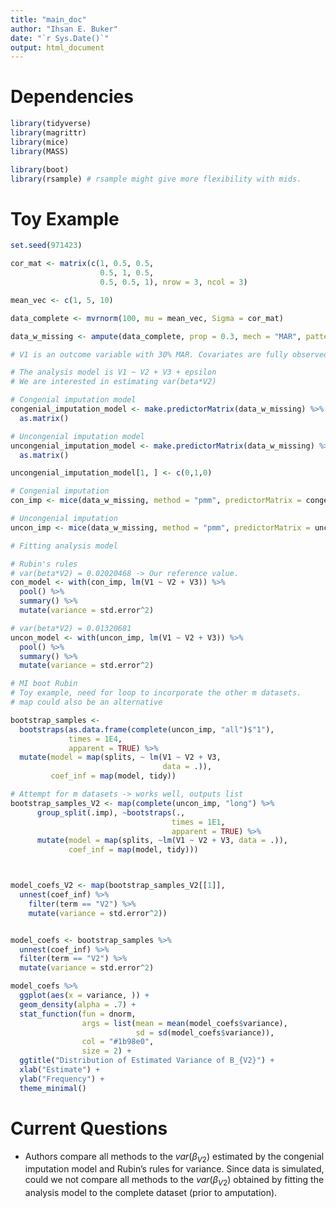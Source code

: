 ```yaml
---
title: "main_doc"
author: "Ihsan E. Buker"
date: "`r Sys.Date()`"
output: html_document
---
```

# Dependencies 
```r
library(tidyverse)
library(magrittr)
library(mice)
library(MASS)

library(boot)
library(rsample) # rsample might give more flexibility with mids. 
```

# Toy Example 
```r
set.seed(971423)

cor_mat <- matrix(c(1, 0.5, 0.5, 
                    0.5, 1, 0.5, 
                    0.5, 0.5, 1), nrow = 3, ncol = 3)

mean_vec <- c(1, 5, 10)

data_complete <- mvrnorm(100, mu = mean_vec, Sigma = cor_mat)

data_w_missing <- ampute(data_complete, prop = 0.3, mech = "MAR", patterns = c(0, 1, 1))$amp

# V1 is an outcome variable with 30% MAR. Covariates are fully observed. 

# The analysis model is V1 ~ V2 + V3 + epsilon 
# We are interested in estimating var(beta*V2)

# Congenial imputation model 
congenial_imputation_model <- make.predictorMatrix(data_w_missing) %>%
  as.matrix()

# Uncongenial imputation model 
uncongenial_imputation_model <- make.predictorMatrix(data_w_missing) %>%
  as.matrix()

uncongenial_imputation_model[1, ] <- c(0,1,0)

# Congenial imputation 
con_imp <- mice(data_w_missing, method = "pmm", predictorMatrix = congenial_imputation_model)

# Uncongenial imputation 
uncon_imp <- mice(data_w_missing, method = "pmm", predictorMatrix = uncongenial_imputation_model)

# Fitting analysis model 

# Rubin's rules 
# var(beta*V2) = 0.02020468 -> Our reference value. 
con_model <- with(con_imp, lm(V1 ~ V2 + V3)) %>%
  pool() %>%
  summary() %>%
  mutate(variance = std.error^2)

# var(beta*V2) = 0.01320681
uncon_model <- with(uncon_imp, lm(V1 ~ V2 + V3)) %>%
  pool() %>%
  summary() %>%
  mutate(variance = std.error^2)

# MI boot Rubin 
# Toy example, need for loop to incorporate the other m datasets. 
# map could also be an alternative

bootstrap_samples <-
  bootstraps(as.data.frame(complete(uncon_imp, "all")$"1"),
             times = 1E4,
             apparent = TRUE) %>%
  mutate(model = map(splits, ~ lm(V1 ~ V2 + V3,
                                  data = .)),
         coef_inf = map(model, tidy))

# Attempt for m datasets -> works well, outputs list 
bootstrap_samples_V2 <- map(complete(uncon_imp, "long") %>%
      group_split(.imp), ~bootstraps(., 
                                    times = 1E1, 
                                    apparent = TRUE) %>% 
      mutate(model = map(splits, ~lm(V1 ~ V2 + V3, data = .)), 
             coef_inf = map(model, tidy)))



model_coefs_V2 <- map(bootstrap_samples_V2[[1]],
  unnest(coef_inf) %>%
    filter(term == "V2") %>%
    mutate(variance = std.error^2))


model_coefs <- bootstrap_samples %>%
  unnest(coef_inf) %>%
  filter(term == "V2") %>%
  mutate(variance = std.error^2)

model_coefs %>%
  ggplot(aes(x = variance, )) +
  geom_density(alpha = .7) +
  stat_function(fun = dnorm,
                args = list(mean = mean(model_coefs$variance),
                            sd = sd(model_coefs$variance)),
                col = "#1b98e0",
                size = 2) + 
  ggtitle("Distribution of Estimated Variance of B_{V2}") +
  xlab("Estimate") +
  ylab("Frequency") +
  theme_minimal()


```

# Current Questions 

  * Authors compare all methods to the $var(\beta_{V2})$ estimated by the congenial imputation model and Rubin's rules for variance. Since data is simulated, could we not compare all methods to the $var(\beta_{V2})$ obtained by fitting the analysis model to the complete dataset (prior to amputation). 